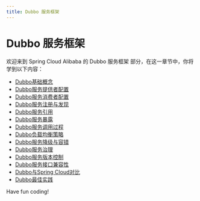 ```yaml
---
title: Dubbo 服务框架
---
```


# Dubbo 服务框架

欢迎来到 Spring Cloud Alibaba 的 Dubbo 服务框架 部分，在这一章节中，你将学到以下内容：

- [Dubbo基础概念](./0-dubbo-basic-concepts.mdx)
- [Dubbo服务提供者配置](./1-dubbo-service-provider-configuration.mdx)
- [Dubbo服务消费者配置](./2-dubbo-service-consumer-configuration.mdx)
- [Dubbo服务注册与发现](./3-dubbo-service-registration-and-discovery.mdx)
- [Dubbo服务引用](./4-dubbo-service-reference.mdx)
- [Dubbo服务暴露](./5-dubbo-service-exposure.mdx)
- [Dubbo服务调用过程](./6-dubbo-service-calling-process.mdx)
- [Dubbo负载均衡策略](./7-dubbo-load-balancing-strategy.mdx)
- [Dubbo服务降级与容错](./8-dubbo-service-degradation-and-fault-tolerance.mdx)
- [Dubbo服务治理](./9-dubbo-service-governance.mdx)
- [Dubbo服务版本控制](./10-dubbo-service-version-control.mdx)
- [Dubbo服务接口兼容性](./11-dubbo-service-interface-compatibility.mdx)
- [Dubbo与Spring Cloud对比](./12-comparison-between-dubbo-and-spring-cloud.mdx)
- [Dubbo最佳实践](./13-dubbo-best-practices.mdx)

Have fun coding!